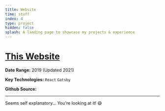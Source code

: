 ```yaml
---
title: Website
time: stuff
index: 4
type: project
hidden: false
splash: A landing page to showcase my projects & experience
---
```


# [This Website](https://website.davidpeet.me)

**Date Range:** 2019 (Updated 2021)

**Key Technologies:** `React` `Gatsby`

**Github Source:** <GitLink url="https://github.com/DavidPeet8/website" />

---

Seems self explanatory... You're looking at it! 😄
